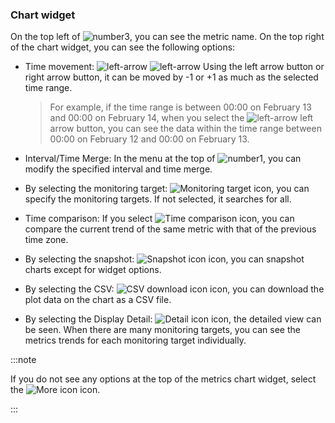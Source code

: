 ### Chart widget

On the top left of ![number3](/img/number-03.png), you can see the metric name. On the top right of the chart widget, you can see the following options:

<Xclude product='cubrid,mysql,mysql-v1,oracle,postgresql,postgresql-v1,redis,tibero,altibase,mongodb'>

<ImgLang img='metrics-chart-widget-upper.png' desc=''/>

</Xclude>

<InDoc product='cubrid,mysql,mysql-v1,oracle,postgresql,postgresql-v1,redis,tibero,altibase,mongodb'>

<ProdImg img='metrics-chart-widget-upper.png' desc=''/>

</InDoc>

-   Time movement: ![left-arrow](/img/ic-caret-left.svg) ![left-arrow](/img/ic-caret-right.svg) Using the left arrow button or right arrow button, it can be moved by -1 or +1 as much as the selected time range. 

    > For example, if the time range is between 00:00 on February 13 and 00:00 on February 14, when you select the ![left-arrow](/img/ic-caret-left.svg) left arrow button, you can see the data within the time range between 00:00 on February 12 and 00:00 on February 13.

-   Interval/Time Merge: In the menu at the top of ![number1](/img/number-01.png), you can modify the specified interval and time merge.

-   By selecting the monitoring target: ![Monitoring target icon](/img/ic-filter-bl.svg), you can specify the monitoring targets. If not selected, it searches for all.

-   Time comparison: If you select ![Time comparison icon](/img/ic-hourgalss.svg), you can compare the current trend of the same metric with that of the previous time zone.

-   By selecting the snapshot: ![Snapshot icon](/img/ic-camera.svg) icon, you can snapshot charts except for widget options.

-   By selecting the CSV: ![CSV download icon](/img/ico-csv.svg) icon, you can download the plot data on the chart as a CSV file.

-   By selecting the Display Detail: ![Detail icon](/img/ico-detail.svg) icon, the detailed view can be seen. When there are many monitoring targets, you can see the metrics trends for each monitoring target individually.

:::note

If you do not see any options at the top of the metrics chart widget, select the ![More icon](/img/ico-more.svg) icon.

:::
